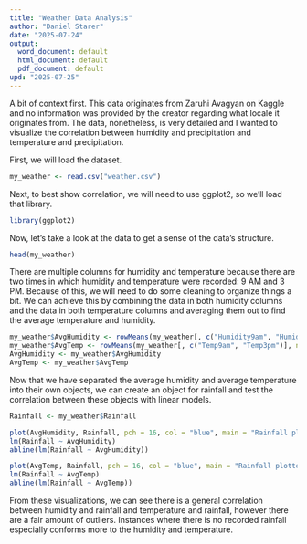 ---
title: "Weather Data Analysis"
author: "Daniel Starer"
date: "2025-07-24"
output:
  word_document: default
  html_document: default
  pdf_document: default
upd: "2025-07-25"
---

A bit of context first.  This data originates from Zaruhi Avagyan on Kaggle
and no information was provided by the creator regarding what locale
it originates from.  The data, nonetheless, is very detailed and I wanted to
visualize the correlation between humidity and precipitation and temperature and precipitation.

First, we will load the dataset.
```{r}
my_weather <- read.csv("weather.csv")
```

Next, to best show correlation, we will need to use ggplot2, so we'll load that library.
```{r}
library(ggplot2)
```

Now, let's take a look at the data to get a sense of the data's structure.
```{r}
head(my_weather)
```

There are multiple columns for humidity and temperature because there are two times
in which humidity and temperature were recorded: 9 AM and 3 PM.  Because of this, we
will need to do some cleaning to organize things a bit.  We can achieve this by
combining the data in both humidity columns and the data in both temperature
columns and averaging them out to find the average temperature and humidity.

```{r}
my_weather$AvgHumidity <- rowMeans(my_weather[, c("Humidity9am", "Humidity3pm")], na.rm = TRUE)
my_weather$AvgTemp <- rowMeans(my_weather[, c("Temp9am", "Temp3pm")], na.rm = TRUE)
AvgHumidity <- my_weather$AvgHumidity
AvgTemp <- my_weather$AvgTemp
```

Now that we have separated the average humidity and average temperature into their
own objects, we can create an object for rainfall and test the correlation between
these objects with linear models.
```{r}
Rainfall <- my_weather$Rainfall
```

```{r}
plot(AvgHumidity, Rainfall, pch = 16, col = "blue", main = "Rainfall plotted against Average Humidity", xlab = "Avg. Humidity", ylab = "Rainfall")
lm(Rainfall ~ AvgHumidity)
abline(lm(Rainfall ~ AvgHumidity))
```

```{r}
plot(AvgTemp, Rainfall, pch = 16, col = "blue", main = "Rainfall plotted against Average Temperature", xlab = "Avg. Temp.", ylab = "Rainfall")
lm(Rainfall ~ AvgTemp)
abline(lm(Rainfall ~ AvgTemp))
```

From these visualizations, we can see there is a general correlation between humidity and rainfall
and temperature and rainfall, however there are a fair amount of outliers.  Instances where
there is no recorded rainfall especially conforms more to the humidity and temperature.

